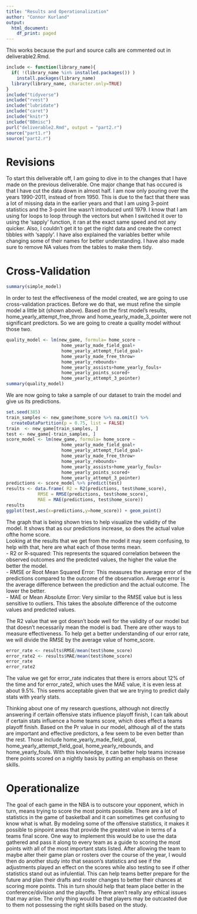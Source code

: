 ```yaml
---
title: "Results and Operationalization"
author: "Connor Kurland"
output:
  html_document:
    df_print: paged
---
```


This works because the purl and source calls are commented out in deliverable2.Rmd.  
```r
include <- function(library_name){
  if( !(library_name %in% installed.packages()) )
    install.packages(library_name) 
  library(library_name, character.only=TRUE)
}
include("tidyverse")
include("rvest")
include("lubridate")
include("caret")
include("knitr")
include("BBmisc")
purl("deliverable2.Rmd", output = "part2.r")
source("part1.r")
source("part2.r")
```


# Revisions

To start this deliverable off, I am going to dive in to the changes that I have made on the previous deliverable. One major change that has occured is that I have cut the data down in almost half. I am now only pouring over the years 1990-2011, instead of from 1950. This is due to the fact that there was a lot of missing data in the earlier years and that I am using 3-point statistics and the 3-point line wasn't introduced until 1979. I know that I am using for loops to loop through the vectors but when I switched it over to using the 'sapply' function, it ran at the exact same speed and not any quicker. Also, I couldn't get it to get the right data and create the correct tibbles with 'sapply'. I have also explained the variables better while changing some of their names for better understanding. I have also made sure to remove NA values from the tables to make them tidy.


# Cross-Validation

```R
summary(simple_model)
```

In order to test the effectiveness of the model created, we are going to use cross-validation practices. Before we do that, we must refine the simple model a little bit (shown above). Based on the first model's results, home_yearly_attempt_free_throw and home_yearly_made_3_pointer were not significant predictors. So we are going to create a quality model without those two. 

```R
quality_model <- lm(new_game, formula= home_score ~
                     home_yearly_made_field_goal+ 
                     home_yearly_attempt_field_goal+
                     home_yearly_made_free_throw+
                     home_yearly_rebounds+
                     home_yearly_assists+home_yearly_fouls+
                     home_yearly_points_scored+
                     home_yearly_attempt_3_pointer)
summary(quality_model)

```

We are now going to take a sample of our dataset to train the model and give us its predictions.  
```R
set.seed(385)
train_samples <- new_game$home_score %>% na.omit() %>%
  createDataPartition(p = 0.75, list = FALSE)
train  <- new_game[train_samples, ]
test <- new_game[-train_samples, ]
score_model <- lm(new_game, formula= home_score ~
                     home_yearly_made_field_goal+ 
                     home_yearly_attempt_field_goal+
                     home_yearly_made_free_throw+
                     home_yearly_rebounds+
                     home_yearly_assists+home_yearly_fouls+
                     home_yearly_points_scored+
                     home_yearly_attempt_3_pointer)
predictions <- score_model %>% predict(test)
results <- data.frame( R2 = R2(predictions, test$home_score),
            RMSE = RMSE(predictions, test$home_score),
            MAE = MAE(predictions, test$home_score))
results
ggplot(test,aes(x=predictions,y=home_score)) + geom_point()

```

The graph that is being shown tries to help visualize the validity of the model. It shows that as our predictions increase, so does the actual value ofthe home score.  
Looking at the results that we get from the model it may seem confusing, to help with that, here are what each of those terms mean.  
- R2 or R-squared: This represents the squared correlation between the observed outcomes and the predicted values, the higher the value the better the model.  
- RMSE or Root Mean Squared Error: This measures the average error of the predictions compared to the outcome of the observation. Average error is the average difference between the prediction and the actual outcome. The lower the better.  
- MAE or Mean Absolute Error: Very similar to the RMSE value but is less sensitive to outliers. This takes the absolute difference of the outcome values and predicted values.  

The R2 value that we got doesn't bode well for the validity of our model but that doesn't necessarily mean the model is bad. There are other ways to measure effectiveness.
To help get a better understanding of our error rate, we will divide the RMSE by the average value of home_score.  
```R
error_rate <- results$RMSE/mean(test$home_score)
error_rate2 <- results$MAE/mean(test$home_score)
error_rate
error_rate2
```

The value we get for error_rate indicates that there is errors about 12% of the time and for error_rate2, which uses the MAE value, it is even less at about 9.5%. This seems acceptable given that we are trying to predict daily stats with yearly stats.

Thinking about one of my research questions, although not directly answering if certain offensive stats influence playoff finish, I can talk about if certain stats influence a home teams score, which does effect a teams playoff finish. Based on the Pr value in our model, although all of the stats are important and effective predictors, a few seem to be even better than the rest. Those include home_yearly_made_field_goal, home_yearly_attempt_field_goal, home_yearly_rebounds, and home_yearly_fouls. 
With this knowledge, it can better help teams increase there points scored on a nightly basis by putting an emphasis on these skills.  


# Operationalize

The goal of each game in the NBA is to outscore your opponent, which in turn, means trying to score the most points possible. There are a lot of statistics in the game of basketball and it can sometimes get confusing to know what is what. By modeling some of the offensive statistics, it makes it possible to pinpoint areas that provide the greatest value in terms of a teams final score. One way to implement this would be to use the data gathered and pass it along to every team as a guide to scoring the most points with all of the most important stats listed. After allowing the team to maybe alter their game plan or rosters over the course of the year, I would then do another study into that season's statistics and see if the adjustments played an effect on the scores while also testing to see if other statistics stand out as infulential. This can help teams better prepare for the future and plan their drafts and roster changes to better their chances at scoring more points. This in turn should help that team place better in the conference/division and the playoffs. There aren't really any ethical issues that may arise. The only thing would be that players may be outcasted due to them not possessing the right skills based on the study.  










